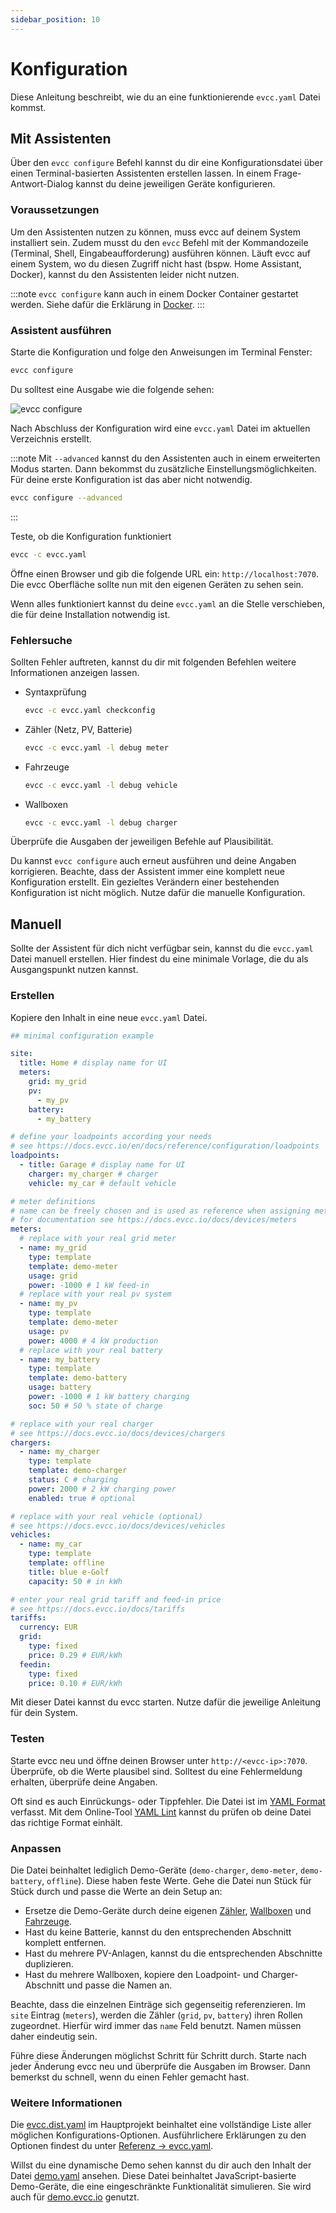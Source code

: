 ```yaml
---
sidebar_position: 10
---
```


# Konfiguration

Diese Anleitung beschreibt, wie du an eine funktionierende `evcc.yaml` Datei kommst.

## Mit Assistenten

Über den `evcc configure` Befehl kannst du dir eine Konfigurationsdatei über einen Terminal-basierten Assistenten erstellen lassen.
In einem Frage-Antwort-Dialog kannst du deine jeweiligen Geräte konfigurieren.

### Voraussetzungen

Um den Assistenten nutzen zu können, muss evcc auf deinem System installiert sein.
Zudem musst du den `evcc` Befehl mit der Kommandozeile (Terminal, Shell, Eingabeaufforderung) ausführen können.
Läuft evcc auf einem System, wo du diesen Zugriff nicht hast (bspw. Home Assistant, Docker), kannst du den Assistenten leider nicht nutzen.

:::note
`evcc configure` kann auch in einem Docker Container gestartet werden.
Siehe dafür die Erklärung in [Docker](./docker).
:::

### Assistent ausführen

Starte die Konfiguration und folge den Anweisungen im Terminal Fenster:

```sh
evcc configure
```

Du solltest eine Ausgabe wie die folgende sehen:

![evcc configure](./screenshots/configure.webp)

Nach Abschluss der Konfiguration wird eine `evcc.yaml` Datei im aktuellen Verzeichnis erstellt.

:::note
Mit `--advanced` kannst du den Assistenten auch in einem erweiterten Modus starten.
Dann bekommst du zusätzliche Einstellungsmöglichkeiten.
Für deine erste Konfiguration ist das aber nicht notwendig.

```sh
evcc configure --advanced
```
:::

Teste, ob die Konfiguration funktioniert

```sh
evcc -c evcc.yaml
```

Öffne einen Browser und gib die folgende URL ein: `http://localhost:7070`.
Die evcc Oberfläche sollte nun mit den eigenen Geräten zu sehen sein.

Wenn alles funktioniert kannst du deine `evcc.yaml` an die Stelle verschieben, die für deine Installation notwendig ist.

### Fehlersuche

Sollten Fehler auftreten, kannst du dir mit folgenden Befehlen weitere Informationen anzeigen lassen.

- Syntaxprüfung

  ```sh
  evcc -c evcc.yaml checkconfig
  ```

- Zähler (Netz, PV, Batterie)

  ```sh
  evcc -c evcc.yaml -l debug meter
  ```

- Fahrzeuge

  ```sh
  evcc -c evcc.yaml -l debug vehicle
  ```

- Wallboxen

  ```sh
  evcc -c evcc.yaml -l debug charger
  ```

Überprüfe die Ausgaben der jeweiligen Befehle auf Plausibilität.

Du kannst `evcc configure` auch erneut ausführen und deine Angaben korrigieren.
Beachte, dass der Assistent immer eine komplett neue Konfiguration erstellt.
Ein gezieltes Verändern einer bestehenden Konfiguration ist nicht möglich.
Nutze dafür die manuelle Konfiguration.

## Manuell

Sollte der Assistent für dich nicht verfügbar sein, kannst du die `evcc.yaml` Datei manuell erstellen.
Hier findest du eine minimale Vorlage, die du als Ausgangspunkt nutzen kannst.

### Erstellen

Kopiere den Inhalt in eine neue `evcc.yaml` Datei.

```yaml title="evcc.yaml"
## minimal configuration example

site:
  title: Home # display name for UI
  meters:
    grid: my_grid
    pv:
      - my_pv
    battery:
      - my_battery

# define your loadpoints according your needs
# see https://docs.evcc.io/en/docs/reference/configuration/loadpoints
loadpoints:
  - title: Garage # display name for UI
    charger: my_charger # charger
    vehicle: my_car # default vehicle

# meter definitions
# name can be freely chosen and is used as reference when assigning meters to site and loadpoints
# for documentation see https://docs.evcc.io/docs/devices/meters
meters:
  # replace with your real grid meter
  - name: my_grid
    type: template
    template: demo-meter
    usage: grid
    power: -1000 # 1 kW feed-in
  # replace with your real pv system
  - name: my_pv
    type: template
    template: demo-meter
    usage: pv
    power: 4000 # 4 kW production
  # replace with your real battery
  - name: my_battery
    type: template
    template: demo-battery
    usage: battery
    power: -1000 # 1 kW battery charging
    soc: 50 # 50 % state of charge

# replace with your real charger
# see https://docs.evcc.io/docs/devices/chargers
chargers:
  - name: my_charger
    type: template
    template: demo-charger
    status: C # charging
    power: 2000 # 2 kW charging power
    enabled: true # optional

# replace with your real vehicle (optional)
# see https://docs.evcc.io/docs/devices/vehicles
vehicles:
  - name: my_car
    type: template
    template: offline
    title: blue e-Golf
    capacity: 50 # in kWh

# enter your real grid tariff and feed-in price
# see https://docs.evcc.io/docs/tariffs
tariffs:
  currency: EUR
  grid:
    type: fixed
    price: 0.29 # EUR/kWh
  feedin:
    type: fixed
    price: 0.10 # EUR/kWh
```

Mit dieser Datei kannst du evcc starten.
Nutze dafür die jeweilige Anleitung für dein System.

### Testen

Starte evcc neu und öffne deinen Browser unter `http://<evcc-ip>:7070`.
Überprüfe, ob die Werte plausibel sind.
Solltest du eine Fehlermeldung erhalten, überprüfe deine Angaben.

Oft sind es auch Einrückungs- oder Tippfehler.
Die Datei ist im [YAML Format](https://wikipedia.org/wiki/YAML) verfasst.
Mit dem Online-Tool [YAML Lint](https://www.yamllint.com/) kannst du prüfen ob deine Datei das richtige Format einhält.


### Anpassen

Die Datei beinhaltet lediglich Demo-Geräte (`demo-charger`, `demo-meter`, `demo-battery`, `offline`).
Diese haben feste Werte.
Gehe die Datei nun Stück für Stück durch und passe die Werte an dein Setup an:

- Ersetze die Demo-Geräte durch deine eigenen [Zähler](../devices/meters), [Wallboxen](../devices/chargers) und [Fahrzeuge](../devices/vehicles).
- Hast du keine Batterie, kannst du den entsprechenden Abschnitt komplett entfernen.
- Hast du mehrere PV-Anlagen, kannst du die entsprechenden Abschnitte duplizieren.
- Hast du mehrere Wallboxen, kopiere den Loadpoint- und Charger-Abschnitt und passe die Namen an.

Beachte, dass die einzelnen Einträge sich gegenseitig referenzieren.
Im `site` Eintrag (`meters`), werden die Zähler (`grid`, `pv`, `battery`) ihren Rollen zugeordnet.
Hierfür wird immer das `name` Feld benutzt.
Namen müssen daher eindeutig sein.

Führe diese Änderungen möglichst Schritt für Schritt durch.
Starte nach jeder Änderung evcc neu und überprüfe die Ausgaben im Browser.
Dann bemerkst du schnell, wenn du einen Fehler gemacht hast.

### Weitere Informationen

Die [evcc.dist.yaml](https://github.com/evcc-io/evcc/blob/master/evcc.dist.yaml) im Hauptprojekt beinhaltet eine vollständige Liste aller möglichen Konfigurations-Optionen.
Ausführlichere Erklärungen zu den Optionen findest du unter [Referenz → evcc.yaml](../reference/configuration).

Willst du eine dynamische Demo sehen kannst du dir auch den Inhalt der Datei [demo.yaml](https://github.com/evcc-io/evcc/blob/master/cmd/demo.yaml) ansehen.
Diese Datei beinhaltet JavaScript-basierte Demo-Geräte, die eine eingeschränkte Funktionalität simulieren.
Sie wird auch für [demo.evcc.io](https://demo.evcc.io) genutzt.

